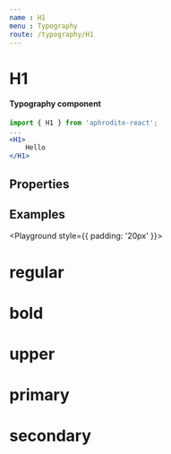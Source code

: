 ```yaml
---
name : H1
menu : Typography
route: /typography/H1
---
```



# H1
#### Typography component

```jsx
import { H1 } from 'aphrodite-react';
...
<H1>
    Hello
</H1>
```

## Properties
<Props of={H1} />

## Examples
<Playground style={{ padding: '20px' }}>
    <Row horizontal="center">
        <Col xs={6} sm={4}>
            <H1 center>
                regular
            </H1>
        </Col>
        <Col xs={6} sm={4}>
            <H1 center bold>
                bold
            </H1>
        </Col>
        <Col xs={12} sm={4}>
            <H1 center upper>
                upper
            </H1>
        </Col>
        <Col xs={6} sm={4}>
            <H1 center primary>
                primary
            </H1>
        </Col>
        <Col xs={6} sm={4}>
            <H1 center secondary>
                secondary
            </H1>
        </Col>
    </Row>
</Playground>

